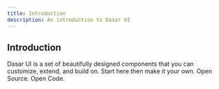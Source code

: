 ```yaml
---
title: Introduction
description: An introduction to Dasar UI
---
```


## Introduction

Dasar UI is a set of beautifully designed components that you can customize, extend, and build on. Start here then make it your own. Open Source. Open Code.
